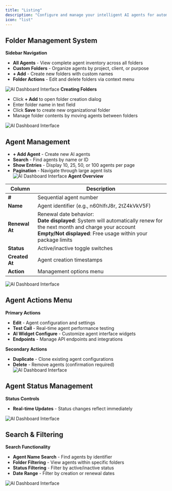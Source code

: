 ```yaml
---
title: "Listing"
description: "Configure and manage your intelligent AI agents for automated customer interactions"
icon: "list"
---
```


## Folder Management System

**Sidebar Navigation**
- **All Agents** - View complete agent inventory across all folders
- **Custom Folders** - Organize agents by project, client, or purpose
- **+ Add** - Create new folders with custom names
- **Folder Actions** - Edit and delete folders via context menu


![AI Dashboard Interface](/images/ai/AI-Agents-folders.png)
**Creating Folders**
- Click **+ Add** to open folder creation dialog
- Enter folder name in text field
- Click **Save** to create new organizational folder
- Manage folder contents by moving agents between folders

![AI Dashboard Interface](/images/ai/AI-Agents-add.png)
## Agent Management

- **+ Add Agent** - Create new AI agents
- **Search** - Find agents by name or ID
- **Show Entries** - Display 10, 25, 50, or 100 agents per page
- **Pagination** - Navigate through large agent lists
![AI Dashboard Interface](/images/ai/AI-Agents-header.png)
**Agent Overview**

| Column | Description |
|--------|-------------|
| **#** | Sequential agent number |
| **Name** | Agent identifier (e.g., n60hIfrJ8r, 2tZ4kVkV5F) |
| **Renewal At** | Renewal date behavior:<br/>**Date displayed**: System will automatically renew for the next month and charge your account<br/>**Empty/Not displayed**: Free usage within your package limits |
| **Status** | Active/inactive toggle switches |
| **Created At** | Agent creation timestamps |
| **Action** | Management options menu |

![AI Dashboard Interface](/images/ai/AI-Agents-overview.png)
## Agent Actions Menu

**Primary Actions**

- **Edit** - Agent configuration and settings
- **Test Call** - Real-time agent performance testing
- **AI Widget Configure** - Customize agent interface widgets
- **Endpoints** - Manage API endpoints and integrations

**Secondary Actions**
- **Duplicate** - Clone existing agent configurations
- **Delete** - Remove agents (confirmation required)
![AI Dashboard Interface](/images/ai/AI-Agents-action.png)

## Agent Status Management
**Status Controls**
- **Real-time Updates** - Status changes reflect immediately

![AI Dashboard Interface](/images/ai/AI-Agents-status.png)

## Search & Filtering

**Search Functionality**
- **Agent Name Search** - Find agents by identifier
- **Folder Filtering** - View agents within specific folders
- **Status Filtering** - Filter by active/inactive status
- **Date Range** - Filter by creation or renewal dates

![AI Dashboard Interface](/images/ai/AI-Agents-search.png)

